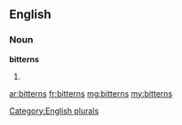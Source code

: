==English==

===Noun===
'''bitterns'''

# {{plural of|[[bittern]]}}

[[Category:English plurals]]

[[ar:bitterns]]
[[fr:bitterns]]
[[mg:bitterns]]
[[my:bitterns]]